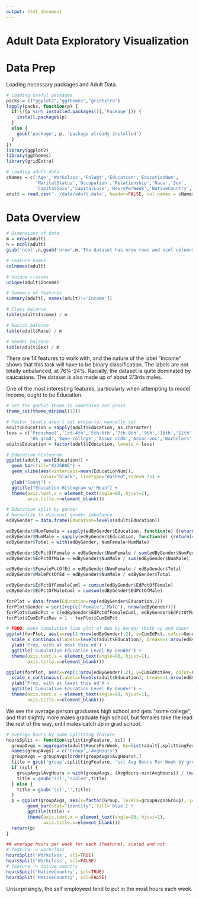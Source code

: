 ```yaml
---
output: html_document
---
```

Adult Data Exploratory Visualization
=======================================================

# Data Prep

Loading necessary packages and Adult Data.

``` r
# Loading useful packages
packs = c("ggplot2","ggthemes","gridExtra")
lapply(packs, function(p) {
  if (!(p %in% installed.packages()[,'Package'])) {
    install.packages(p)
  }
  else {
    gsub('package', p, 'package already installed')
  }
})
library(ggplot2)
library(ggthemes)
library(gridExtra)

# Loading adult data
cNames = c('Age','Workclass','FnlWgt','Education','EducationNum',
           'MaritalStatus','Occupation','Relationship','Race','Sex',
           'CapitalGain','CapitalLoss','HoursPerWeek','NativeCountry','Income')
adult = read.csv('../data/adult.data', header=FALSE, col.names = cNames, strip.white = TRUE)
```

# Data Overview
```r
# Dimensions of data
m = nrow(adult)
n = ncol(adult)
gsub('ncol',n,gsub('nrow',m,'The dataset has nrow rows and ncol columns'))

# Feature names
colnames(adult)

# Unique classes
unique(adult$Income)

# Summary of features
summary(adult[, names(adult)!='Income'])

# Class balance
table(adult$Income) / m

# Racial balance
table(adult$Race) / m

# Gender balance
table(adult$Sex) / m

```

There are 14 features to work with, and the nature of the label "Income" shows that this task will have to be binary classification. The labels are not totally unbalanced, at 76%-24%. Racially, the dataset is quite dominated by caucasians. The dataset is also made up of about 2/3rds males.

One of the most interesting features, particularly when attempting to model Income, ought to be Education.

```r
# Set the ggPlot theme to something not gross
theme_set(theme_minimal(12))

# Factor levels aren't set properly; manually set
adult$Education = sapply(adult$Education, as.character)
levs = c('Preschool','1st-4th','5th-6th','7th-8th','9th','10th','11th','12th',
         'HS-grad','Some-college','Assoc-acdm','Assoc-voc','Bachelors','Masters','Prof-school','Doctorate')
adult$Education = factor(adult$Education, levels = levs)

# Education histogram
ggplot(adult, aes(Education)) +
  geom_bar(fill="#236B8E") +
  geom_vline(aes(xintercept=mean(EducationNum)), 
             color="black", linetype="dashed",size=0.75) +
  ylab("Count") + 
  ggtitle("Education Histogram w/ Mean") + 
  theme(axis.text.x = element_text(angle=90, hjust=1),
        axis.title.x=element_blank())

# Education split by gender
# Normalize to discount gender imbalance
edByGender = data.frame(Education=levels(adult$Education))

edByGender$NumFemale = sapply(edByGender$Education, function(e) {return(sum(adult$Education==e & adult$Sex=='Female'))})
edByGender$NumMale = sapply(edByGender$Education, function(e) {return(sum(adult$Education==e & adult$Sex=='Male'))})
edByGender$Total = with(edByGender, NumFemale+NumMale)

edByGender$EdPctOfFemale = edByGender$NumFemale / sum(edByGender$NumFemale)
edByGender$EdPctOfMale = edByGender$NumMale / sum(edByGender$NumMale)

edByGender$FemalePctOfEd = edByGender$NumFemale / edByGender$Total
edByGender$MalePctOfEd = edByGender$NumMale / edByGender$Total

edByGender$EdPctOfFemaleCuml = cumsum(edByGender$EdPctOfFemale)
edByGender$EdPctOfMaleCuml = cumsum(edByGender$EdPctOfMale)

forPlot = data.frame(Education=rep(edByGender$Education,2))
forPlot$Gender = sort(rep(c('Female','Male'), nrow(edByGender)))
forPlot$CumEdPct = c(edByGender$EdPctOfFemaleCuml, edByGender$EdPctOfMaleCuml)
forPlot$CumEdPctRev = 1 - forPlot$CumEdPct

# TODO: make cumulative line plot of Num by Gender (both up and down)
ggplot(forPlot, aes(x=rep(1:nrow(edByGender),2), y=CumEdPct, color=Gender)) + geom_line() + geom_point() +
  scale_x_continuous(labels=levels(adult$Education), breaks=1:nrow(edByGender)) +
  ylab('Prop. with at most this ed') +
  ggtitle('Cumulative Education Level By Gender') + 
  theme(axis.text.x = element_text(angle=90, hjust=1),
        axis.title.x=element_blank())

ggplot(forPlot, aes(x=rep(1:nrow(edByGender),2), y=CumEdPctRev, color=Gender)) + geom_line() + geom_point() +
  scale_x_continuous(labels=levels(adult$Education), breaks=1:nrow(edByGender)) +
  ylab('Prop. with at least this ed') +
  ggtitle('Cumulative Education Level By Gender') + 
  theme(axis.text.x = element_text(angle=90, hjust=1),
        axis.title.x=element_blank())
```

We see the average person graduates high school and gets "some college", and that slightly more males graduate high school, but females take the lead the rest of the way, until males catch up in grad school.

```r
# average hours by some splitting feature
hoursSplit <- function(splittingFeature, scl) {
  groupAvgs = aggregate(adult$HoursPerWeek, by=list(adult[,splittingFeature]), mean)
  names(groupAvgs) = c('Group','AvgHours')
  groupAvgs = groupAvgs[order(groupAvgs$AvgHours),]
  title = gsub('group',splittingFeature, 'scl Avg Hours Per Week by group')
  if (scl) {
    groupAvgs$AvgHours = with(groupAvgs, (AvgHours-min(AvgHours)) / (max(AvgHours)-min(AvgHours)) + 0.01)
    title = gsub('scl','Scaled',title)
  } else {
    title = gsub('scl','',title)
  }
  p = ggplot(groupAvgs, aes(x=factor(Group, levels=groupAvgs$Group), y=AvgHours)) +
        geom_bar(stat="identity", fill='blue') +
        ggtitle(title) +
        theme(axis.text.x = element_text(angle=90, hjust=1),
              axis.title.x=element_blank())
  return(p)
}

## average hours per week for each [feature], scaled and not
# feature -> workclass
hoursSplit('Workclass', scl=TRUE)
hoursSplit('Workclass', scl=FALSE)
# feature -> native country
hoursSplit('NativeCountry', scl=TRUE)
hoursSplit('NativeCountry', scl=FALSE)
```

Unsurprisingly, the self employeed tend to put in the most hours each week.

```r

```

